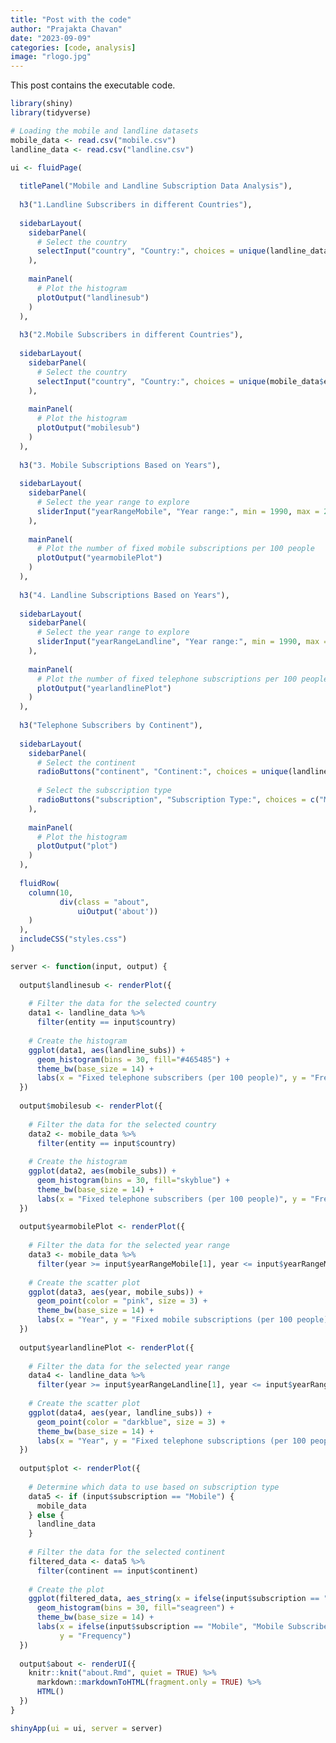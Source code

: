 ---
title: "Post with the code"
author: "Prajakta Chavan"
date: "2023-09-09"
categories: [code, analysis]
image: "rlogo.jpg"
---

This post contains the executable code.

```{r}
library(shiny)
library(tidyverse)

# Loading the mobile and landline datasets
mobile_data <- read.csv("mobile.csv")
landline_data <- read.csv("landline.csv")

ui <- fluidPage(
  
  titlePanel("Mobile and Landline Subscription Data Analysis"),
  
  h3("1.Landline Subscribers in different Countries"),
  
  sidebarLayout(
    sidebarPanel(
      # Select the country
      selectInput("country", "Country:", choices = unique(landline_data$entity))
    ),
    
    mainPanel(
      # Plot the histogram
      plotOutput("landlinesub")
    )
  ),
  
  h3("2.Mobile Subscribers in different Countries"),
  
  sidebarLayout(
    sidebarPanel(
      # Select the country
      selectInput("country", "Country:", choices = unique(mobile_data$entity))
    ),
    
    mainPanel(
      # Plot the histogram
      plotOutput("mobilesub")
    )
  ),
  
  h3("3. Mobile Subscriptions Based on Years"),
  
  sidebarLayout(
    sidebarPanel(
      # Select the year range to explore
      sliderInput("yearRangeMobile", "Year range:", min = 1990, max = 2017, value = c(1990, 2017)),
    ),
    
    mainPanel(
      # Plot the number of fixed mobile subscriptions per 100 people
      plotOutput("yearmobilePlot")
    )
  ),
  
  h3("4. Landline Subscriptions Based on Years"),
  
  sidebarLayout(
    sidebarPanel(
      # Select the year range to explore
      sliderInput("yearRangeLandline", "Year range:", min = 1990, max = 2017, value = c(1990, 2017)),
    ),
    
    mainPanel(
      # Plot the number of fixed telephone subscriptions per 100 people
      plotOutput("yearlandlinePlot")
    )
  ),
  
  h3("Telephone Subscribers by Continent"),
  
  sidebarLayout(
    sidebarPanel(
      # Select the continent
      radioButtons("continent", "Continent:", choices = unique(landline_data$continent)),
      
      # Select the subscription type
      radioButtons("subscription", "Subscription Type:", choices = c("Mobile", "Landline"))
    ),
    
    mainPanel(
      # Plot the histogram
      plotOutput("plot")
    )
  ),
  
  fluidRow(
    column(10,
           div(class = "about",
               uiOutput('about'))
    )
  ),
  includeCSS("styles.css")
)

server <- function(input, output) {
  
  output$landlinesub <- renderPlot({
    
    # Filter the data for the selected country
    data1 <- landline_data %>%
      filter(entity == input$country)
    
    # Create the histogram
    ggplot(data1, aes(landline_subs)) +
      geom_histogram(bins = 30, fill="#465485") +
      theme_bw(base_size = 14) +
      labs(x = "Fixed telephone subscribers (per 100 people)", y = "Frequency")
  })
  
  output$mobilesub <- renderPlot({
    
    # Filter the data for the selected country
    data2 <- mobile_data %>%
      filter(entity == input$country)
    
    # Create the histogram
    ggplot(data2, aes(mobile_subs)) +
      geom_histogram(bins = 30, fill="skyblue") +
      theme_bw(base_size = 14) +
      labs(x = "Fixed telephone subscribers (per 100 people)", y = "Frequency")
  })
  
  output$yearmobilePlot <- renderPlot({
    
    # Filter the data for the selected year range
    data3 <- mobile_data %>%
      filter(year >= input$yearRangeMobile[1], year <= input$yearRangeMobile[2])
    
    # Create the scatter plot
    ggplot(data3, aes(year, mobile_subs)) +
      geom_point(color = "pink", size = 3) +
      theme_bw(base_size = 14) +
      labs(x = "Year", y = "Fixed mobile subscriptions (per 100 people)")
  })
  
  output$yearlandlinePlot <- renderPlot({
    
    # Filter the data for the selected year range
    data4 <- landline_data %>%
      filter(year >= input$yearRangeLandline[1], year <= input$yearRangeLandline[2])
    
    # Create the scatter plot
    ggplot(data4, aes(year, landline_subs)) +
      geom_point(color = "darkblue", size = 3) +
      theme_bw(base_size = 14) +
      labs(x = "Year", y = "Fixed telephone subscriptions (per 100 people)")
  })
  
  output$plot <- renderPlot({
    
    # Determine which data to use based on subscription type
    data5 <- if (input$subscription == "Mobile") {
      mobile_data
    } else {
      landline_data
    }
    
    # Filter the data for the selected continent
    filtered_data <- data5 %>%
      filter(continent == input$continent)
    
    # Create the plot
    ggplot(filtered_data, aes_string(x = ifelse(input$subscription == "Mobile", "mobile_subs", "landline_subs"))) +
      geom_histogram(bins = 30, fill="seagreen") +
      theme_bw(base_size = 14) +
      labs(x = ifelse(input$subscription == "Mobile", "Mobile Subscribers", "Landline Subscribers"),
           y = "Frequency")
  })
  
  output$about <- renderUI({
    knitr::knit("about.Rmd", quiet = TRUE) %>%
      markdown::markdownToHTML(fragment.only = TRUE) %>%
      HTML()
  })
}

shinyApp(ui = ui, server = server)


```
